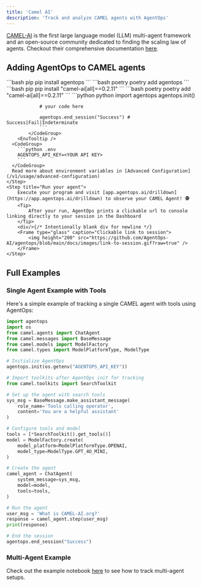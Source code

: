 ```yaml
---
title: 'Camel AI'
description: 'Track and analyze CAMEL agents with AgentOps'
---
```



[CAMEL-AI](https://www.camel-ai.org/) is the first large language model (LLM) multi-agent framework and an open-source community dedicated to finding the scaling law of agents. Checkout their comprehensive documentation [here](https://docs.camel-ai.org/).

## Adding AgentOps to CAMEL agents

<Steps>
	<Step title="Install the AgentOps SDK">
		<CodeGroup>
			```bash pip
			pip install agentops
			```
			```bash poetry
			poetry add agentops
			```
		</CodeGroup>
	</Step>
	<Step title="Install CAMEL-AI with all dependencies">
		<CodeGroup>
			```bash pip
			pip install "camel-ai[all]==0.2.11"
			```
			```bash poetry
			poetry add "camel-ai[all]==0.2.11"
			```
		</CodeGroup>
	</Step>
	<Step title="Add AgentOps code to your code">
		<CodeTooltip/>
			<CodeGroup>
				```python python
				import agentops
				agentops.init(<INSERT YOUR API KEY HERE>)

				# your code here

				agentops.end_session("Success") # Success|Fail|Indeterminate
				```
			</CodeGroup>
		<EnvTooltip />
      <CodeGroup>
        ```python .env
        AGENTOPS_API_KEY=<YOUR API KEY>
        ```
      </CodeGroup>
      Read more about environment variables in [Advanced Configuration](/v1/usage/advanced-configuration)
	</Step>
	<Step title="Run your agent">
		Execute your program and visit [app.agentops.ai/drilldown](https://app.agentops.ai/drilldown) to observe your CAMEL Agent! 🕵️
		<Tip>
			After your run, AgentOps prints a clickable url to console linking directly to your session in the Dashboard
		</Tip>
		<div/>{/* Intentionally blank div for newline */}
		<Frame type="glass" caption="Clickable link to session">
			<img height="200" src="https://github.com/AgentOps-AI/agentops/blob/main/docs/images/link-to-session.gif?raw=true" />
		</Frame>
	</Step>
</Steps>

## Full Examples
### Single Agent Example with Tools

Here's a simple example of tracking a single CAMEL agent with tools using AgentOps:

```python
import agentops
import os
from camel.agents import ChatAgent
from camel.messages import BaseMessage
from camel.models import ModelFactory
from camel.types import ModelPlatformType, ModelType

# Initialize AgentOps
agentops.init(os.getenv("AGENTOPS_API_KEY"))

# Import toolkits after AgentOps init for tracking
from camel.toolkits import SearchToolkit

# Set up the agent with search tools
sys_msg = BaseMessage.make_assistant_message(
    role_name='Tools calling operator',
    content='You are a helpful assistant'
)

# Configure tools and model
tools = [*SearchToolkit().get_tools()]
model = ModelFactory.create(
    model_platform=ModelPlatformType.OPENAI,
    model_type=ModelType.GPT_4O_MINI,
)

# Create the agent
camel_agent = ChatAgent(
    system_message=sys_msg,
    model=model,
    tools=tools,
)

# Run the agent
user_msg = 'What is CAMEL-AI.org?'
response = camel_agent.step(user_msg)
print(response)

# End the session
agentops.end_session("Success")
```

### Multi-Agent Example

Check out the example notebook [here](https://github.com/AgentOps-AI/agentops/tree/main/examples/camel_examples/camelai-multi-agent-example.ipynb) to see how to track multi-agent setups.

<script type="module" src="/scripts/github_stars.js"></script>
<script type="module" src="/scripts/scroll-img-fadein-animation.js"></script>
<script type="module" src="/scripts/button_heartbeat_animation.js"></script>
<script type="css" src="/styles/styles.css"></script>
<script type="module" src="/scripts/adjust_api_dynamically.js"></script>

